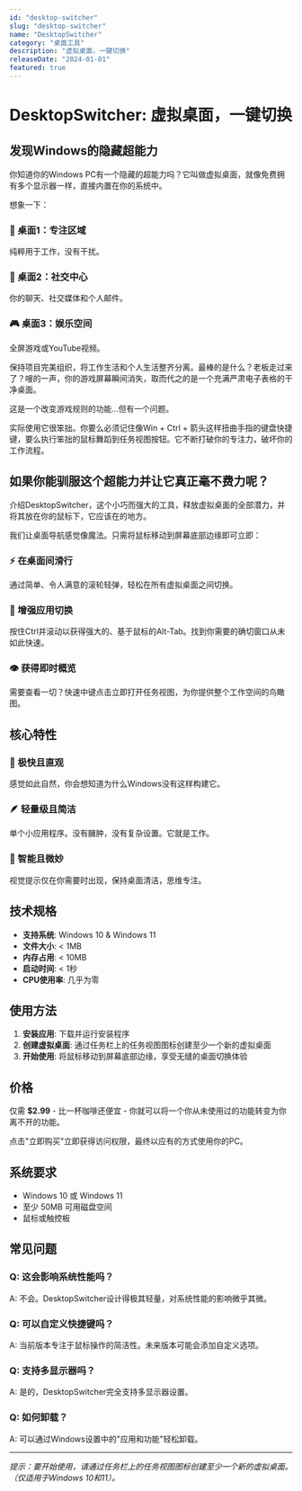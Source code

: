 ```yaml
---
id: "desktop-switcher"
slug: "desktop-switcher"
name: "DesktopSwitcher"
category: "桌面工具"
description: "虚拟桌面，一键切换"
releaseDate: "2024-01-01"
featured: true
---
```


# DesktopSwitcher: 虚拟桌面，一键切换

## 发现Windows的隐藏超能力

你知道你的Windows PC有一个隐藏的超能力吗？它叫做虚拟桌面，就像免费拥有多个显示器一样，直接内置在你的系统中。

想象一下：

### 🎯 桌面1：专注区域
纯粹用于工作，没有干扰。

### 💬 桌面2：社交中心  
你的聊天、社交媒体和个人邮件。

### 🎮 桌面3：娱乐空间
全屏游戏或YouTube视频。

保持项目完美组织，将工作生活和个人生活整齐分离。最棒的是什么？老板走过来了？嗖的一声，你的游戏屏幕瞬间消失，取而代之的是一个充满严肃电子表格的干净桌面。

这是一个改变游戏规则的功能...但有一个问题。

实际使用它很笨拙。你要么必须记住像Win + Ctrl + 箭头这样扭曲手指的键盘快捷键，要么执行笨拙的鼠标舞蹈到任务视图按钮。它不断打破你的专注力，破坏你的工作流程。

## 如果你能驯服这个超能力并让它真正毫不费力呢？

介绍DesktopSwitcher，这个小巧而强大的工具，释放虚拟桌面的全部潜力，并将其放在你的鼠标下，它应该在的地方。

我们让桌面导航感觉像魔法。只需将鼠标移动到屏幕底部边缘即可立即：

### ⚡ 在桌面间滑行
通过简单、令人满意的滚轮轻弹，轻松在所有虚拟桌面之间切换。

### 🚀 增强应用切换
按住Ctrl并滚动以获得强大的、基于鼠标的Alt-Tab。找到你需要的确切窗口从未如此快速。

### 👁️ 获得即时概览
需要查看一切？快速中键点击立即打开任务视图，为你提供整个工作空间的鸟瞰图。

## 核心特性

### 🎯 极快且直观
感觉如此自然，你会想知道为什么Windows没有这样构建它。

### 🪶 轻量级且简洁
单个小应用程序。没有臃肿，没有复杂设置。它就是工作。

### 🧠 智能且微妙
视觉提示仅在你需要时出现，保持桌面清洁，思维专注。

## 技术规格

- **支持系统**: Windows 10 & Windows 11
- **文件大小**: < 1MB
- **内存占用**: < 10MB
- **启动时间**: < 1秒
- **CPU使用率**: 几乎为零

## 使用方法

1. **安装应用**: 下载并运行安装程序
2. **创建虚拟桌面**: 通过任务栏上的任务视图图标创建至少一个新的虚拟桌面
3. **开始使用**: 将鼠标移动到屏幕底部边缘，享受无缝的桌面切换体验

## 价格

仅需 **$2.99** - 比一杯咖啡还便宜 - 你就可以将一个你从未使用过的功能转变为你离不开的功能。

点击"立即购买"立即获得访问权限，最终以应有的方式使用你的PC。

## 系统要求

- Windows 10 或 Windows 11
- 至少 50MB 可用磁盘空间
- 鼠标或触控板

## 常见问题

### Q: 这会影响系统性能吗？
A: 不会。DesktopSwitcher设计得极其轻量，对系统性能的影响微乎其微。

### Q: 可以自定义快捷键吗？
A: 当前版本专注于鼠标操作的简洁性。未来版本可能会添加自定义选项。

### Q: 支持多显示器吗？
A: 是的，DesktopSwitcher完全支持多显示器设置。

### Q: 如何卸载？
A: 可以通过Windows设置中的"应用和功能"轻松卸载。

---

*提示：要开始使用，请通过任务栏上的任务视图图标创建至少一个新的虚拟桌面。（仅适用于Windows 10和11）。*